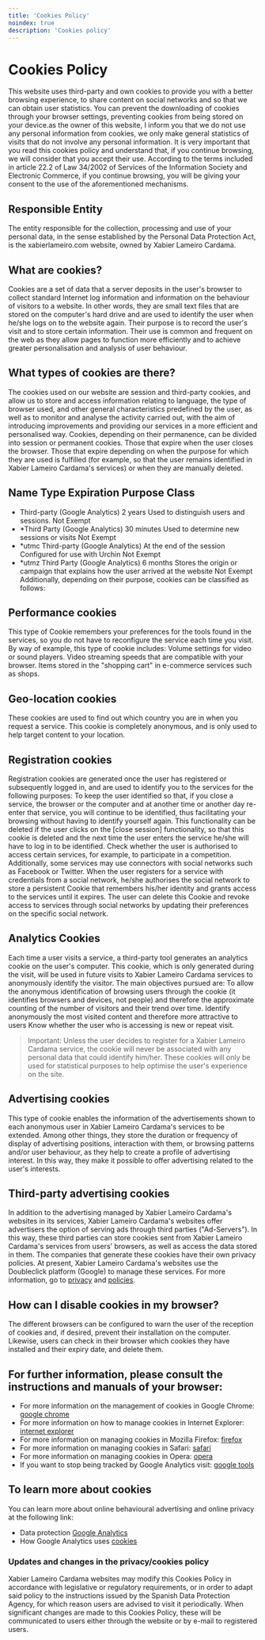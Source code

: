 ```yaml
---
title: 'Cookies Policy'
noindex: true
description: 'Cookies policy'
---
```


# Cookies Policy

This website uses third-party and own cookies to provide you with a better browsing experience, to share content on social networks and so that we can obtain user statistics.
You can prevent the downloading of cookies through your browser settings, preventing cookies from being stored on your device.as the owner of this website, I inform you that we do not use any personal information from cookies, we only make general statistics of visits that do not involve any personal information.
It is very important that you read this cookies policy and understand that, if you continue browsing, we will consider that you accept their use. According to the terms included in article 22.2 of Law 34/2002 of Services of the Information Society and Electronic Commerce, if you continue browsing, you will be giving your consent to the use of the aforementioned mechanisms.

## Responsible Entity

The entity responsible for the collection, processing and use of your personal data, in the sense established by the Personal Data Protection Act, is the xabierlameiro.com website, owned by Xabier Lameiro Cardama.

## What are cookies?

Cookies are a set of data that a server deposits in the user's browser to collect standard Internet log information and information on the behaviour of visitors to a website. In other words, they are small text files that are stored on the computer's hard drive and are used to identify the user when he/she logs on to the website again. Their purpose is to record the user's visit and to store certain information. Their use is common and frequent on the web as they allow pages to function more efficiently and to achieve greater personalisation and analysis of user behaviour.

## What types of cookies are there?

The cookies used on our website are session and third-party cookies, and allow us to store and access information relating to language, the type of browser used, and other general characteristics predefined by the user, as well as to monitor and analyse the activity carried out, with the aim of introducing improvements and providing our services in a more efficient and personalised way.
Cookies, depending on their permanence, can be divided into session or permanent cookies. Those that expire when the user closes the browser. Those that expire depending on when the purpose for which they are used is fulfilled (for example, so that the user remains identified in Xabier Lameiro Cardama's services) or when they are manually deleted.

## Name Type Expiration Purpose Class

-   Third-party (Google Analytics) 2 years Used to distinguish users and sessions. Not Exempt
-   \*Third Party (Google Analytics) 30 minutes Used to determine new sessions or visits Not Exempt
-   \*utmc Third-party (Google Analytics) At the end of the session Configured for use with Urchin Not Exempt
-   \*utmz Third Party (Google Analytics) 6 months Stores the origin or campaign that explains how the user arrived at the website Not Exempt
    Additionally, depending on their purpose, cookies can be classified as follows:

## Performance cookies

This type of Cookie remembers your preferences for the tools found in the services, so you do not have to reconfigure the service each time you visit. By way of example, this type of cookie includes: Volume settings for video or sound players. Video streaming speeds that are compatible with your browser. Items stored in the "shopping cart" in e-commerce services such as shops.

## Geo-location cookies

These cookies are used to find out which country you are in when you request a service. This cookie is completely anonymous, and is only used to help target content to your location.

## Registration cookies

Registration cookies are generated once the user has registered or subsequently logged in, and are used to identify you to the services for the following purposes:
To keep the user identified so that, if you close a service, the browser or the computer and at another time or another day re-enter that service, you will continue to be identified, thus facilitating your browsing without having to identify yourself again. This functionality can be deleted if the user clicks on the [close session] functionality, so that this cookie is deleted and the next time the user enters the service he/she will have to log in to be identified.
Check whether the user is authorised to access certain services, for example, to participate in a competition.
Additionally, some services may use connectors with social networks such as Facebook or Twitter. When the user registers for a service with credentials from a social network, he/she authorises the social network to store a persistent Cookie that remembers his/her identity and grants access to the services until it expires. The user can delete this Cookie and revoke access to services through social networks by updating their preferences on the specific social network.

## Analytics Cookies

Each time a user visits a service, a third-party tool generates an analytics cookie on the user's computer. This cookie, which is only generated during the visit, will be used in future visits to Xabier Lameiro Cardama services to anonymously identify the visitor. The main objectives pursued are:
To allow the anonymous identification of browsing users through the cookie (it identifies browsers and devices, not people) and therefore the approximate counting of the number of visitors and their trend over time.
Identify anonymously the most visited content and therefore more attractive to users Know whether the user who is accessing is new or repeat visit.

> Important: Unless the user decides to register for a Xabier Lameiro Cardama service, the cookie will never be associated with any personal data that could identify him/her. These cookies will only be used for statistical purposes to help optimise the user's experience on the site.

## Advertising cookies

This type of cookie enables the information of the advertisements shown to each anonymous user in Xabier Lameiro Cardama's services to be extended. Among other things, they store the duration or frequency of display of advertising positions, interaction with them, or browsing patterns and/or user behaviour, as they help to create a profile of advertising interest. In this way, they make it possible to offer advertising related to the user's interests.

## Third-party advertising cookies

In addition to the advertising managed by Xabier Lameiro Cardama's websites in its services, Xabier Lameiro Cardama's websites offer advertisers the option of serving ads through third parties ("Ad-Servers"). In this way, these third parties can store cookies sent from Xabier Lameiro Cardama's services from users' browsers, as well as access the data stored in them.
The companies that generate these cookies have their own privacy policies. At present, Xabier Lameiro Cardama's websites use the Doubleclick platform (Google) to manage these services. For more information, go to [privacy](https://www.google.es/policies/privacy/ads/#toc-doubleclick) and [policies](https://www.google.es/policies/privacy/ads/).

## How can I disable cookies in my browser?

The different browsers can be configured to warn the user of the reception of cookies and, if desired, prevent their installation on the computer. Likewise, users can check in their browser which cookies they have installed and their expiry date, and delete them.

## For further information, please consult the instructions and manuals of your browser:

-   For more information on the management of cookies in Google Chrome: [google chrome](https://support.google.com/chrome/answer/95647?hl=es)
-   For more information on how to manage cookies in Internet Explorer: [internet explorer](http://windows.microsoft.com/es-es/windows-vista/cookies-frequently-asked-questions)
-   For more information on managing cookies in Mozilla Firefox: [firefox](http://support.mozilla.org/es/kb/habilitar-y-deshabilitar-cookies-que-los-sitios-we)
-   For more information on managing cookies in Safari: [safari](http://www.apple.com/es/privacy/use-of-cookies/)
-   For more information on managing cookies in Opera: [opera](http://help.opera.com/Windows/11.50/es-ES/cookies.html)
-   If you want to stop being tracked by Google Analytics visit: [google tools](http://tools.google.com/dlpage/gaoptout)

## To learn more about cookies

You can learn more about online behavioural advertising and online privacy at the following link:

-   Data protection [Google Analytics](http://www.google.com/analytics/learn/privacy.html)
-   How Google Analytics uses [cookies](https://developers.google.com/analytics/devguides/collection/analyticsjs/cookie-usage?hl=es#analyticsjs)

### Updates and changes in the privacy/cookies policy

Xabier Lameiro Cardama websites may modify this Cookies Policy in accordance with legislative or regulatory requirements, or in order to adapt said policy to the instructions issued by the Spanish Data Protection Agency, for which reason users are advised to visit it periodically.
When significant changes are made to this Cookies Policy, these will be communicated to users either through the website or by e-mail to registered users.

